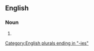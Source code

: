 ==English==

===Noun===
{{head|en|noun form}}

# {{plural of|en|actuality}}

[[Category:English plurals ending in "-ies"]]